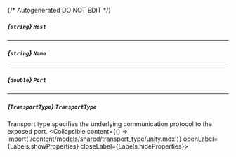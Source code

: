 {/* Autogenerated DO NOT EDIT  */}

##### *{`string`}* `Host`

---
##### *{`string`}* `Name`

---
##### *{`double`}* `Port`

---
##### *{`TransportType`}* `TransportType`
Transport type specifies the underlying communication protocol to the exposed port.
<Collapsible content={() => import('/content/models/shared/transport_type/unity.mdx')} openLabel={Labels.showProperties} closeLabel={Labels.hideProperties}>
</Collapsible>


